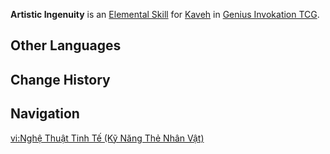 {{About|the Character Card Skill for [[Genius Invokation TCG]]|the Playable Character Talent|Artistic Ingenuity}}
{{Genius Invokation TCG Skill Infobox
|title      = Artistic Ingenuity
|image      = Artistic Ingenuity Character Card Skill.png
|type       = Elemental Skill
|character  = Kaveh
|element    = Dendro
|matching   = 3
|effect     = Deals 2 {{Color|Dendro DMG}}, creates 1 '''Burst Scan'''.<br><br>{{Icon/TCG|Burst Scan}} '''Burst Scan'''<br>'''Before either side chooses their action:''' If your side has Dendro Core or Bountiful Core, -1 to their '''Usage(s)''', and '''Discard''' the card at the top of your deck. After this, deal {{Color|Dendro DMG}} equal to the original Elemental Dice Cost of the card you '''Discard'''.<br><u>Usage(s):</u> 1 (Can stack. Max 3 stacks)
|order      = 2
}}
'''Artistic Ingenuity''' is an [[Character Card Elemental Skill|Elemental Skill]] for [[Kaveh (Character Card)|Kaveh]] in [[Genius Invokation TCG]].

==Other Languages==
{{Other Languages|Artistic Ingenuity}}

==Change History==
{{Change History|4.7}}

==Navigation==
{{Genius Invokation TCG Skill Navbox|Kaveh}}

[[vi:Nghệ Thuật Tinh Tế (Kỹ Năng Thẻ Nhân Vật)]]